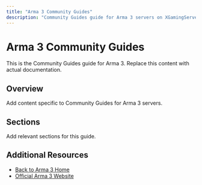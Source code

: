 ```yaml
---
title: "Arma 3 Community Guides"
description: "Community Guides guide for Arma 3 servers on XGamingServer"
---
```


# Arma 3 Community Guides

This is the Community Guides guide for Arma 3. Replace this content with actual documentation.

## Overview

Add content specific to Community Guides for Arma 3 servers.

## Sections

Add relevant sections for this guide.

## Additional Resources

- [Back to Arma 3 Home](./index)
- [Official Arma 3 Website](https://example.com)
